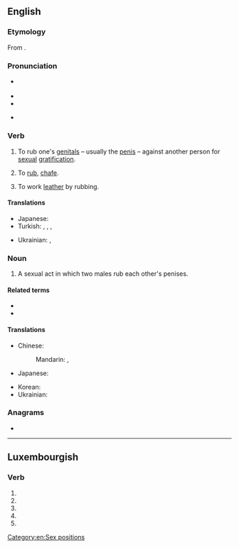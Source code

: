 ==English==
{{wp}}

===Etymology===
From {{der|en|fro|froter||to rub, to polish}}.

===Pronunciation===
* {{a|RP}} {{IPA|en|/fɹɒt/}}
* {{audio|en|En-au-frot.ogg|Audio (AU)}}
* {{rhymes|en|ɒt|s=1}}
* {{homophones|en|fraught}} {{qualifier|in accents with the [[cot-caught merger]]}}

===Verb===
{{en-verb}}

# {{lb|en|slang}} To rub one's [[genital]]s – usually the [[penis]] – against another person for [[sexual]] [[gratification]].
# {{lb|en|archaic}} To [[rub]], [[chafe]].
# {{lb|en|tanning}} To work [[leather]] by rubbing.

====Translations====
{{trans-top|to rub someone for sexual gratification}}
* Japanese: {{t|ja|兜合わせる}}
* Turkish: {{t|tr|kerkinmek}}, {{t|tr|sürttürmek}}, {{t+|tr|dayamak}}, {{t+|tr|fortlamak}}
{{trans-mid}}
* Ukrainian: {{t|uk|секеля́тися}}, {{t|uk|те́ртися}}
{{trans-bottom}}

===Noun===
{{en-noun}}

# A sexual act in which two males rub each other's penises.

====Related terms====
* {{l|en|frotteurism}}
* {{l|en|frottage}}

====Translations====
{{trans-top|sexual act}}
* Chinese:
*: Mandarin: {{t+|cmn|陰莖摩擦}}, {{t+|cmn|阴茎摩擦|tr=yīnjīng mócā}}
* Japanese: {{t|ja|兜合わせ|tr=かぶとあわせ, kabutoawase}}
{{trans-mid}}
* Korean: {{t|ko|프롯}}
* Ukrainian: {{t|uk|секеля́ння|n}}
{{trans-bottom}}

===Anagrams===
* {{anagrams|en|a=fort|Fort|for't|fort}}

[[Category:en:Sex positions]]

----

==Luxembourgish==

===Verb===
{{head|lb|verb form}}

# {{inflection of|lb|froen||2|p|pres|indc}}
# {{inflection of|lb|froen||1|s|pret|indc}}
# {{inflection of|lb|froen||3|s|pret|indc}}
# {{inflection of|lb|froen||2|p|pret|indc}}
# {{inflection of|lb|froen||2|p|impr}}